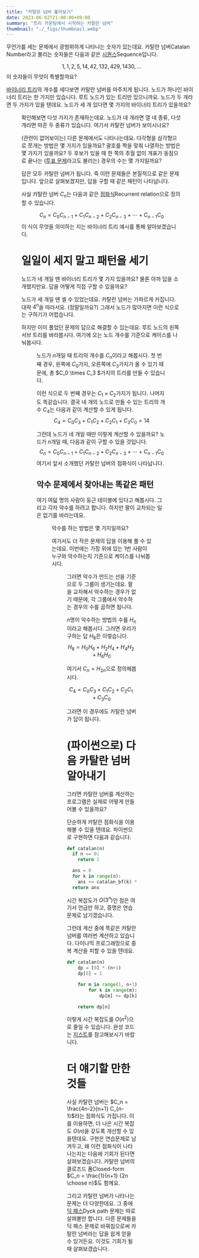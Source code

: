 ```yaml
---
title: "카탈란 넘버 훑어보기"
date: 2023-06-02T21:00:00+09:00
summary: "트리 카운팅에서 시작하는 카탈란 넘버"
thumbnail: "./_figs/thumbnail.webp"
---
```




무언가를 세는 문제에서 광범위하게 나타나는 숫자가 있는데요.
카탈란 넘버<AltLang>Catalan Number</AltLang>라고 불리는 숫자들은 다음과 같은 [시퀀스][wp-seq]<AltLang>Sequence</AltLang>입니다.

[wp-seq]: https://ko.wikipedia.org/wiki/%EC%88%98%EC%97%B4
$$
1, 1, 2, 5, 14, 42, 132, 429, 1430, \dots
$$
이 숫자들이 무엇이 특별할까요?

[바이너리 트리][wiki-bin-tree]의 개수를 세다보면 카탈란 넘버를 마주치게 됩니다.
노드가 하나인 바이너리 트리는 한 가지만 있습니다.
루트 노드가 있는 트리만 있으니까요.
노드가 두 개라면 두 가지가 있을 텐데요.
노드가 세 개 있다면 몇 가지의 바이너리 트리가 있을까요?

[wiki-bin-tree]: https://ko.wikipedia.org/wiki/%EC%9D%B4%EC%A7%84_%ED%8A%B8%EB%A6%AC

<Figure
  src={fig1}
  alt="Five kinds of binary trees with three nodes"
  caption="세 노드를 가진 트리들" />

확인해보면 다섯 가지가 존재하는데요.
노드가 네 개라면 열 네 종류, 다섯 개라면 마흔 두 종류가 있습니다.
여기서 카탈란 넘버가 보이시나요?

(관련이 없어보이는) 다른 문제에서도 나타나는데요.
다각형을 삼각형으로 쪼개는 방법은 몇 가지가 있을까요?
괄호를 짝을 맞춰 나열하는 방법은 몇 가지가 있을까요?
두 후보가 있을 때 한 쪽의 추월 없이 개표가 동점으로 끝나는 ([투표 문제][wolfram-ballot-prob]라고도 불리는) 경우의 수는 몇 가지일까요?

[wolfram-ballot-prob]: https://mathworld.wolfram.com/BallotProblem.html

답은 모두 카탈란 넘버가 됩니다.
즉 이런 문제들은 본질적으로 같은 문제입니다.
앞으로 살펴보겠지만, 답을 구할 때 같은 패턴이 나타납니다.

사실 카탈란 넘버 $C_n$는 다음과 같은 [점화식][wiki-recur-rel]<AltLang>Recurrent relation</AltLang>으로 정의할 수 있습니다.

[wiki-recur-rel]: https://ko.wikipedia.org/wiki/%EC%A0%90%ED%99%94%EC%8B%9D
$$
C_n = C_0 C_{n-1} + C_1 C_{n-2} + C_2 C_{n-3} + \cdots + C_{n-1} C_0
$$
이 식이 무엇을 의미하는 지는 바이너리 트리 예시를 통해 알아보겠습니다.


<Fleuron />


# 일일이 세지 말고 패턴을 세기

노드가 네 개일 땐 바이너리 트리가 몇 가지 있을까요?
물론 아까 답을 소개했지만요.
답을 어떻게 직접 구할 수 있을까요?

노드가 세 개일 땐 셀 수 있었는데요.
카탈란 넘버는 가파르게 커집니다.
대략 $4^n$을 따라서요. (정말일까요?)
그래서 노드가 많아지면 이런 식으로는 구하기가 어렵습니다.

하지만 이미 풀었던 문제의 답으로 해결할 수 있는데요.
루트 노드의 왼쪽 서브 트리를 바라봅시다.
여기에 오는 노드 개수를 기준으로 케이스를 나눠봅시다.

<Figure
  src={fig2}
  alt="Four cases of binary tress with four nodes"
  caption="네 개의 노드일 때의 패턴" />

노드가 $n$개일 때 트리의 개수를 $C_n$이라고 해봅시다.
첫 번째 경우, 왼쪽에 $C_0$가지, 오른쪽에 $C_3$가지가 올 수 있기 때문에, 총 $C_0 \times C_3 $가지의 트리를 만들 수 있습니다.

이런 식으로 두 번째 경우는 $C_1 \times C_2$가지가 됩니다.
나머지도 똑같습니다.
결국 네 개의 노드로 만들 수 있는 트리의 개수 $C_4$는 다음과 같이 계산할 수 있게 됩니다.
$$
C_4 = C_0 C_3 + C_1 C_2 + C_2 C_1 + C_3 C_0 = 14
$$

그런데 노드가 네 개일 때만 이렇게 계산할 수 있을까요?
노드가 $n$개일 때, 다음과 같이 구할 수 있을 것입니다.
$$
C_n = C_0 C_{n-1} + C_1 C_{n-2} + C_2 C_{n-3} + \cdots + C_{n-1} C_0
$$
여기서 앞서 소개했던 카탈란 넘버의 점화식이 나타납니다.


## 악수 문제에서 찾아내는 똑같은 패턴

여기 여덟 명의 사람이 둥근 테이블에 있다고 해봅시다.
그리고 각자 악수를 하려고 합니다.
하지만 팔이 교차되는 일은 없기를 바라는데요.

<Figure
  src={fig3}
  alt="Successful and failed case of handshaking"
  caption="악수 문제 규칙" />

악수를 하는 방법은 몇 가지일까요?

여기서도 더 작은 문제의 답을 이용해 풀 수 있는데요.
이번에는 가장 위에 있는 1번 사람이 누구와 악수하는지 기준으로 케이스를 나눠봅시다.

<Figure src={fig4} alt="Handshaking diagram" />

그러면 악수가 만드는 선을 기준으로 두 그룹이 생기는데요.
팔을 교차해서 악수하는 경우가 없기 때문에, 각 그룹에서 악수하는 경우의 수를 곱하면 됩니다.

$n$명이 악수하는 방법의 수를 $H_n$이라고 해봅시다.
그러면 우리가 구하는 답 $H_8$은 이렇습니다.
$$
H_8 = H_0 H_6 + H_2 H_4 + H_4 H_2 + H_6 H_0
$$

여기서 $C_n = H_{2n}$으로 정의해봅시다.

$$
C_4 = C_0 C_3 + C_1 C_2 + C_2 C_1 + C_3 C_0
$$

그러면 이 경우에도 카탈란 넘버가 답이 됩니다.


<Fleuron />


# (파이썬으로) 다음 카탈란 넘버 알아내기

그러면 카탈란 넘버를 계산하는 프로그램은 실제로 어떻게 만들어볼 수 있을까요?

단순하게 카탈란 점화식을 이용해볼 수 있을 텐데요.
파이썬으로 구현하면 다음과 같습니다.
```python
def catalan(n)
  if n == 0:
    return 1

  ans = 0
  for k in range(n):
    ans += catalan_bf(k) * catalan_bf(n-1-k)
  return ans
```
시간 복잡도가 $O(3^n)$인 점은 여기서 언급만 하고, 증명은 연습문제로 남기겠습니다.

그런데 계산 중에 똑같은 카탈란 넘버를 여러번 계산하고 있습니다.
다이나믹 프로그래밍으로 중복 계산을 피할 수 있을 텐데요.
```python
def catalan(n)
    dp = [0] * (n+1)
    dp[0] = 1

    for m in range(1, n+1):
        for k in range(m):
            dp[m] += dp[k] * dp[m-1-k]

    return dp[n]
```
이렇게 시간 복잡도를 $O(n^2)$으로 줄일 수 있습니다.
완성 코드는 [지스트][gist]를 참고해보시기 바랍니다.

[gist]: https://gist.github.com/wcho21/1ada520f7564620ee0f73527ff0bb3a4


# 더 얘기할 만한 것들

사실 카탈란 넘버는 $C_n = \frac{4n-2}{n+1} C_{n-1}$라는 점화식도 가집니다.
이를 이용하면, 더 나은 시간 복잡도 $O(n)$을 갖도록 개선할 수 있을텐데요.
구현은 연습문제로 남겨두고, 왜 이런 점화식이 나타나는지는 다음에 기회가 된다면 살펴보겠습니다.
카탈란 넘버의 클로즈드 폼<AltLang>Closed-form</AltLang> $C_n = \frac{1}{n+1} {2n \choose n}$도 함께요.

그리고 카탈란 넘버가 나타나는 문제는 더 다양한데요.
그 중에 [딕 패스][wolfram-dyck-path]<AltLang>Dyck path</AltLang> 문제는 따로 살펴볼만 합니다.
다른 문제들을 딕 패스 문제로 바꿔침으로써 카탈란 넘버라는 답을 쉽게 얻을 수 있거든요.
이것도 기회가 될 때 살펴보겠습니다.

[wolfram-dyck-path]: https://mathworld.wolfram.com/DyckPath.html
